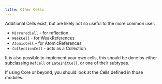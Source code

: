 ```yaml
---
title: Other Cells
---
```

Additional Cells exist, but are likely not so useful to the more common user.
- `MirroredCell` - for reflection
- `WeakCell` - for WeakReferences
- `AtomicCell` - for AtomicReferences
- `CollectionCell` - acts as a Collection

It is also possible to implement your own cells, this should be done by either
subclassing `RefCell` or `LateInitCell`, or one of their subtypes.

If using Core or beyond, you should look at the Cells defined in those modules.
